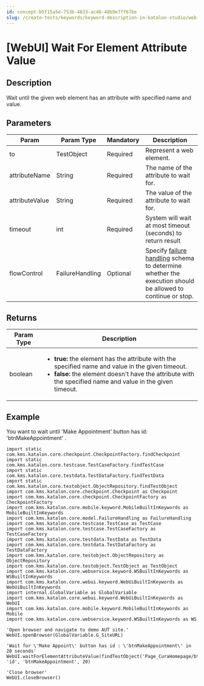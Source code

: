 ```yaml
---
id: concept-b5f15a5e-753b-4833-ac46-48b9e7ff67be
slug: /create-tests/keywords/keyword-description-in-katalon-studio/web-ui-keywords/webui-wait-for-element-attribute-value
---
```


# \[WebUI\] Wait For Element Attribute Value

## Description

Wait until the given web element has an attribute with specified name and value.

## Parameters

<table><tr><th>Param</th><th>Param Type</th><th>Mandatory</th><th>Description</th></tr><tbody><tr><td>to</td><td>TestObject</td><td>Required</td><td>Represent a web element.</td></tr><tr><td>attributeName</td><td>String</td><td>Required</td><td>The name of the attribute to wait for.</td></tr><tr><td>attributeValue</td><td>String</td><td>Required</td><td>The value of the attribute to wait for.</td></tr><tr><td>timeout</td><td>int</td><td>Required</td><td>System will wait at most timeout (seconds) to return result</td></tr><tr><td>flowControl</td><td>FailureHandling</td><td>Optional</td><td>Specify <a href="/maintain/configure-failure-handling-settings-in-katalon-studio" >failure handling</a> schema to determine whether the execution should be allowed to continue or stop.</td></tr></tbody></table>

## Returns

<table><tr><th>Param Type</th><th>Description</th></tr><tbody><tr><td>boolean</td><td><ul><li><strong>true:</strong> the element has the attribute with the specified name and value in the given timeout.</li><li><strong>false:</strong> the element doesn't have the attribute with the specified name and value in the given timeout.</li></ul></td></tr></tbody></table>

## Example

You want to wait until 'Make Appointment' button has id: 'btnMakeAppointment' .

```
import static com.kms.katalon.core.checkpoint.CheckpointFactory.findCheckpoint
import static com.kms.katalon.core.testcase.TestCaseFactory.findTestCase
import static com.kms.katalon.core.testdata.TestDataFactory.findTestData
import static com.kms.katalon.core.testobject.ObjectRepository.findTestObject
import com.kms.katalon.core.checkpoint.Checkpoint as Checkpoint
import com.kms.katalon.core.checkpoint.CheckpointFactory as CheckpointFactory
import com.kms.katalon.core.mobile.keyword.MobileBuiltInKeywords as MobileBuiltInKeywords
import com.kms.katalon.core.model.FailureHandling as FailureHandling
import com.kms.katalon.core.testcase.TestCase as TestCase
import com.kms.katalon.core.testcase.TestCaseFactory as TestCaseFactory
import com.kms.katalon.core.testdata.TestData as TestData
import com.kms.katalon.core.testdata.TestDataFactory as TestDataFactory
import com.kms.katalon.core.testobject.ObjectRepository as ObjectRepository
import com.kms.katalon.core.testobject.TestObject as TestObject
import com.kms.katalon.core.webservice.keyword.WSBuiltInKeywords as WSBuiltInKeywords
import com.kms.katalon.core.webui.keyword.WebUiBuiltInKeywords as WebUiBuiltInKeywords
import internal.GlobalVariable as GlobalVariable
import com.kms.katalon.core.webui.keyword.WebUiBuiltInKeywords as WebUI
import com.kms.katalon.core.mobile.keyword.MobileBuiltInKeywords as Mobile
import com.kms.katalon.core.webservice.keyword.WSBuiltInKeywords as WS

'Open browser and navigate to demo AUT site.'
WebUI.openBrowser(GlobalVariable.G_SiteURL)

'Wait for \'Make Appoint\' button has id : \'btnMakeAppointment\' in 20 seconds'
WebUI.waitForElementAttributeValue(findTestObject('Page_CuraHomepage/btn_MakeAppointment'), 'id', 'btnMakeAppointment', 20)

'Close browser'
WebUI.closeBrowser()

```